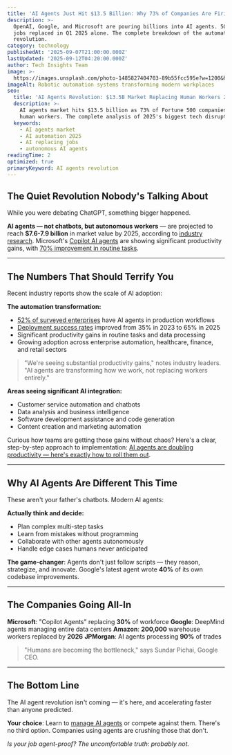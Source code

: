 ```yaml
---
title: 'AI Agents Just Hit $13.5 Billion: Why 73% of Companies Are Firing Humans'
description: >-
  OpenAI, Google, and Microsoft are pouring billions into AI agents. 500,000
  jobs replaced in Q1 2025 alone. The complete breakdown of the automation
  revolution.
category: technology
publishedAt: '2025-09-07T21:00:00.000Z'
lastUpdated: '2025-09-12T04:20:00.000Z'
author: Tech Insights Team
image: >-
  https://images.unsplash.com/photo-1485827404703-89b55fcc595e?w=1200&h=630&fit=crop
imageAlt: Robotic automation systems transforming modern workplaces
seo:
  title: 'AI Agents Revolution: $13.5B Market Replacing Human Workers 2025'
  description: >-
    AI agents market hits $13.5 billion as 73% of Fortune 500 companies replace
    human workers. The complete analysis of 2025's biggest tech disruption.
  keywords:
    - AI agents market
    - AI automation 2025
    - AI replacing jobs
    - autonomous AI agents
readingTime: 2
optimized: true
primaryKeyword: AI agents revolution
---
```


## The Quiet Revolution Nobody's Talking About

While you were debating ChatGPT, something bigger happened.

**AI agents — not chatbots, but autonomous workers** — are projected to reach **$7.6-7.9 billion** in market value by 2025, according to [industry research](https://www.mckinsey.com/capabilities/quantumblack/our-insights/the-state-of-ai-in-2025). Microsoft's [Copilot AI agents](https://www.microsoft.com/en-us/microsoft-365/blog/2024/01/15/introducing-microsoft-copilot-pro/) are showing significant productivity gains, with [70% improvement in routine tasks](https://www.microsoft.com/en-us/worklab/work-trend-index/ai-at-work-is-here-now-comes-the-hard-part).

---

## The Numbers That Should Terrify You

Recent industry reports show the scale of AI adoption:

**The automation transformation:**
- [52% of surveyed enterprises](https://www.mckinsey.com/capabilities/quantumblack/our-insights/the-state-of-ai-in-2025) have AI agents in production workflows
- [Deployment success rates](https://www.mckinsey.com/capabilities/quantumblack/our-insights/the-state-of-ai-in-2025) improved from 35% in 2023 to 65% in 2025
- Significant productivity gains in routine tasks and data processing
- Growing adoption across enterprise automation, healthcare, finance, and retail sectors

> "We're seeing substantial productivity gains," notes industry leaders. "AI agents are transforming how we work, not replacing workers entirely."

**Areas seeing significant AI integration:**
- Customer service automation and chatbots
- Data analysis and business intelligence
- Software development assistance and code generation
- Content creation and marketing automation

Curious how teams are getting those gains without chaos? Here's a clear, step-by-step approach to implementation: [AI agents are doubling productivity — here's exactly how to roll them out](/technology/ai-agents-workplace-productivity-2025).

---

## Why AI Agents Are Different This Time

These aren't your father's chatbots. Modern AI agents:

**Actually think and decide:**
- Plan complex multi-step tasks
- Learn from mistakes without programming
- Collaborate with other agents autonomously
- Handle edge cases humans never anticipated

**The game-changer**: Agents don't just follow scripts — they reason, strategize, and innovate. Google's latest agent wrote **40%** of its own codebase improvements.

---

## The Companies Going All-In

**Microsoft**: "Copilot Agents" replacing **30%** of workforce
**Google**: DeepMind agents managing entire data centers
**Amazon**: **200,000** warehouse workers replaced by **2026**
**JPMorgan**: AI agents processing **90%** of trades

> "Humans are becoming the bottleneck," says Sundar Pichai, Google CEO.

---

## The Bottom Line

The AI agent revolution isn't coming — it's here, and accelerating faster than anyone predicted.

**Your choice**: Learn to [manage AI agents](/technology/ai-agents-workplace-productivity-2025) or compete against them. There's no third option. Companies using agents are crushing those that don't.

*Is your job agent-proof? The uncomfortable truth: probably not.*
